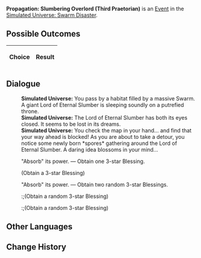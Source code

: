 {{Simulated Universe Event Infobox
|title        = Propagation: Slumbering Overlord (Third Praetorian)
|image        = Random Event 4.png
|type         =
|appearsIn    = [[Simulated Universe: Swarm Disaster]]
|appearsIn2   = 
|appearsIn3   = 
|requirements =
|prev         = {{tx}}
|next         = {{tx}}
|indexRewards =
|characters   =
}}
'''Propagation: Slumbering Overlord (Third Praetorian)''' is an [[Simulated Universe/Events|Event]] in the [[Simulated Universe: Swarm Disaster]].

==Possible Outcomes==
{| class="article-table"
!Choice
!Result

|}

<!--
==Gameplay Notes==

-->
==Dialogue==
{{Dialogue Start}}
:'''Simulated Universe:''' You pass by a habitat filled by a massive Swarm. A giant Lord of Eternal Slumber is sleeping soundly on a putrefied throne.
:'''Simulated Universe:''' The Lord of Eternal Slumber has both its eyes closed. It seems to be lost in its dreams.
:'''Simulated Universe:''' You check the map in your hand... and find that your way ahead is blocked! As you are about to take a detour, you notice some newly born *spores* gathering around the Lord of Eternal Slumber. A daring idea blossoms in your mind...
:{{DIcon|Star}} "Absorb" its power. &mdash; Obtain one 3-star Blessing.
:;(Obtain a 3-star Blessing)
:{{DIcon|Star}} "Absorb" its power. &mdash; Obtain two random 3-star Blessings.
::;(Obtain a random 3-star Blessing)
::;(Obtain a random 3-star Blessing)
{{Dialogue End}}

==Other Languages==
{{Other Languages
|zhs   = 繁育•沉睡领主（三级卫戍）
|zht   = 繁育•沉睡領主（三級衛戍）
|ja    = 繁殖・深眠の領主（三級守備）
|ko    = 번식•깊이 잠든 영주(3급 경비)
|es    = Propagación: Cacique dormido (tercer pretoriano)
|fr    = Le seigneur assoupi de la Propagation (troisième prétorien)
|ru    = Распространение: Повелитель сна (гарнизон ур. 3)
|th    = แพร่พันธุ์: ท่านผู้หลับใหล (กองกำลังระดับ 3)
|vi    = Sinh Sôi - Lãnh Chúa Ngủ Say (Cảnh Vệ Cấp 3)
|de    = Die Ausbreitung: Schlafender Herrscher (Garnisonsstufe 3)
|id    = Propagation: Raja yang Tertidur (Garnisun Tingkat 3)
|pt    = Propagação: Soberano Adormecido (Terceiro Pretoriano)
}}

==Change History==
{{Change History|1.0}}
